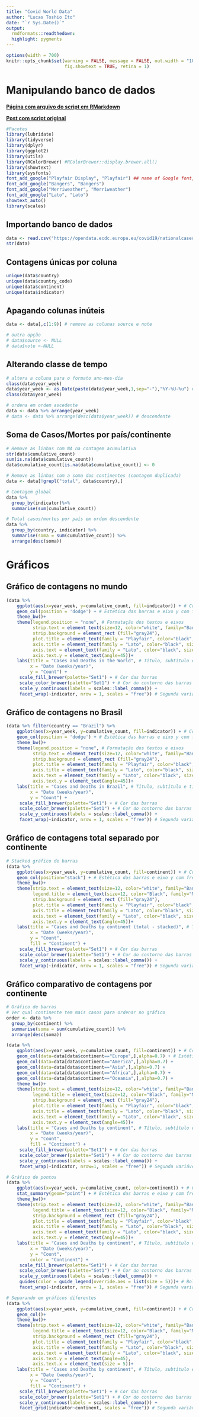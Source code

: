 ```yaml
---
title: "Covid World Data"
author: "Lucas Toshio Ito"
date: "`r Sys.Date()`"
output: 
  rmdformats::readthedown:
  highlight: pygments
---
```


```r
options(width = 700)
knitr::opts_chunk$set(warning = FALSE, message = FALSE, out.width = "100%",
                      fig.showtext = TRUE, retina = 1)
```

# **Manipulando banco de dados**

[**Página com arquivo do script em RMarkdown**](https://github.com/Lcstoshio/Lcstoshio.github.io/blob/main/Covid_WorldData/Code.Rmd)

[**Post com script original**](https://towardsdatascience.com/track-covid-19-data-yourself-with-r-eb3e641cd4b3)

```r
#Pacotes
library(lubridate)
library(tidyverse)
library(dplyr)
library(ggplot2)
library(utils)
library(RColorBrewer) #RColorBrewer::display.brewer.all()
library(showtext)
library(sysfonts)
font_add_google("Playfair Display", "Playfair") ## name of Google font, name that will be used in R
font_add_google("Bangers", "Bangers")
font_add_google("Merriweather", "Merriweather")
font_add_google("Lato", "Lato")
showtext_auto()
library(scales)
```

## **Importando banco de dados**

```r
data <- read.csv("https://opendata.ecdc.europa.eu/covid19/nationalcasedeath_archive/csv/", fileEncoding = "UTF-8-BOM")
str(data)
```     

## **Contagens únicas por coluna**

```r
unique(data$country)
unique(data$country_code)
unique(data$continent)
unique(data$indicator)
```

## **Apagando colunas inúteis**

```r
data <- data[,c(1:9)] # remove as colunas source e note

# outra opção
# data$source <- NULL
# data$note <-NULL
```

## **Alterando classe de tempo**

```r
# altera a coluna para o formato ano-mes-dia
class(data$year_week)
data$year_week <- as.Date(paste(data$year_week,1,sep="-"),"%Y-%U-%u") # ano,semana,dia da semana
class(data$year_week)

# ordena em ordem ascedente
data <- data %>% arrange(year_week)
# data <- data %>% arrange(desc(data$year_week)) # descendente
```

## **Soma de Casos/Mortes por país/continente**

```r
# Remove as linhas com NA na contagem acumulativa
str(data$cumulative_count)
sum(is.na(data$cumulative_count))
data$cumulative_count[is.na(data$cumulative_count)] <- 0

# Remove as linhas com a soma dos continentes (contagem duplicada)
data <- data[!grepl("total", data$country),]

# Contagem global
data %>%
  group_by(indicator)%>%
  summarise(sum(cumulative_count))

# Total casos/mortes por país em ordem descendente
data %>%
  group_by(country, indicator) %>% 
  summarise(soma = sum(cumulative_count)) %>% 
  arrange(desc(soma))
```

# **Gráficos**

## **Gráfico de contagens no mundo**

```r
(data %>%
    ggplot(aes(x=year_week, y=cumulative_count, fill=indicator)) + # Coluna de interesse
    geom_col(position = 'dodge') + # Estética das barras e eixo y com frequência absoluta
    theme_bw()+
    theme(legend.position = "none", # Formatação dos textos e eixos
          strip.text = element_text(size=12, color="white", family="Bangers"), 
          strip.background = element_rect (fill="gray24"),
          plot.title = element_text(family = "Playfair", color="black", size=20, face="bold.italic"),
          axis.title = element_text(family = "Lato", color="black", size = 12, face="bold"),
          axis.text = element_text(family = "Lato", color="black", size = 10, face="bold"),
          axis.text.y = element_text(angle=45))+
    labs(title = "Cases and Deaths in the World", # Título, subtítulo e títulos dos eixos
         x = "Date (weeks/year)", 
         y = "Count") + 
     scale_fill_brewer(palette="Set1") + # Cor das barras
     scale_color_brewer(palette="Set1") + # Cor do contorno das barras
     scale_y_continuous(labels = scales::label_comma()) + 
     facet_wrap(~indicator, nrow = 1, scales = "free")) # Segunda variável separando o gráfico em mais gráficos
```

## **Gráfico de contagens no Brasil**

```r
(data %>% filter(country == "Brazil") %>%
    ggplot(aes(x=year_week, y=cumulative_count, fill=indicator)) + # Coluna de interesse
    geom_col(position = 'dodge') + # Estética das barras e eixo y com frequência absoluta
    theme_bw()+
    theme(legend.position = "none", # Formatação dos textos e eixos
          strip.text = element_text(size=12, color="white", family="Bangers"), 
          strip.background = element_rect (fill="gray24"),
          plot.title = element_text(family = "Playfair", color="black", size=20, face="bold.italic"),
          axis.title = element_text(family = "Lato", color="black", size = 12, face="bold"),
          axis.text = element_text(family = "Lato", color="black", size = 10, face="bold"),
          axis.text.y = element_text(angle=45))+
    labs(title = "Cases and Deaths in Brazil", # Título, subtítulo e títulos dos eixos
         x = "Date (weeks/year)", 
         y = "Count") + 
     scale_fill_brewer(palette="Set1") + # Cor das barras
     scale_color_brewer(palette="Set1") + # Cor do contorno das barras
     scale_y_continuous(labels = scales::label_comma()) + 
     facet_wrap(~indicator, nrow = 1, scales = "free")) # Segunda variável separando o gráfico em mais gráficos
```

## **Gráfico de contagens total separado por continente**

```r
# Stacked gráfico de barras
(data %>%
    ggplot(aes(x=year_week, y=cumulative_count, fill=continent)) + # Coluna de interesse
    geom_col(position="stack") + # Estética das barras e eixo y com frequência absoluta
    theme_bw()+
    theme(strip.text = element_text(size=12, color="white", family="Bangers"), # Formatação dos textos e eixos
          legend.title = element_text(size=12, color="Black", family="Merriweather", face="bold.italic"),
          strip.background = element_rect (fill="gray24"),
          plot.title = element_text(family = "Playfair", color="black", size=20, face="bold.italic"),
          axis.title = element_text(family = "Lato", color="black", size = 12, face="bold"),
          axis.text = element_text(family = "Lato", color="black", size = 10, face="bold"),
          axis.text.y = element_text(angle=45))+
    labs(title = "Cases and Deaths by continent (total - stacked)", # Título, subtítulo e títulos dos eixos
         x = "Date (weeks/year)", 
         y = "Count",
         fill = "Continent") + 
     scale_fill_brewer(palette="Set1") + # Cor das barras
     scale_color_brewer(palette="Set1") + # Cor do contorno das barras
     scale_y_continuous(labels = scales::label_comma()) + 
     facet_wrap(~indicator, nrow = 1, scales = "free")) # Segunda variável separando o gráfico em mais gráficos
```

## **Gráfico comparativo de contagens por continente**

```r
# Gráfico de barras
# Ver qual continente tem mais casos para ordenar no gráfico
order <- data %>%
  group_by(continent) %>% 
  summarise(soma = sum(cumulative_count)) %>% 
  arrange(desc(soma))

(data %>%
    ggplot(aes(x=year_week, y=cumulative_count, fill=continent)) + # Coluna de interesse
    geom_col(data=data[data$continent=="Europe",],alpha=0.7) + # Estética das barras e eixo y com frequência absoluta
    geom_col(data=data[data$continent=="America",],alpha=0.7) +
    geom_col(data=data[data$continent=="Asia",],alpha=0.7) +
    geom_col(data=data[data$continent=="Africa",],alpha=0.7) +
    geom_col(data=data[data$continent=="Oceania",],alpha=0.7) +
    theme_bw()+
    theme(strip.text = element_text(size=12, color="white", family="Bangers"), # Formatação dos textos e eixos
          legend.title = element_text(size=12, color="Black", family="Merriweather", face="bold.italic"),
          strip.background = element_rect (fill="gray24"),
          plot.title = element_text(family = "Playfair", color="black", size=20, face="bold.italic"),
          axis.title = element_text(family = "Lato", color="black", size = 12, face="bold"),
          axis.text = element_text(family = "Lato", color="black", size = 10, face="bold"),
          axis.text.y = element_text(angle=45))+
    labs(title = "Cases and Deaths by continent", # Título, subtítulo e títulos dos eixos
         x = "Date (weeks/year)", 
         y = "Count",
         fill = "Continent") + 
     scale_fill_brewer(palette="Set1") + # Cor das barras
     scale_color_brewer(palette="Set1") + # Cor do contorno das barras
     scale_y_continuous(labels = scales::label_comma()) + 
     facet_wrap(~indicator, nrow=1, scales = "free")) # Segunda variável separando o gráfico em mais gráficos
```

```r
# Gráfico de pontos
(data %>%
    ggplot(aes(x=year_week, y=cumulative_count, color=continent)) + # Coluna de interesse
    stat_summary(geom="point") + # Estética das barras e eixo y com frequência absoluta
    theme_bw()+
    theme(strip.text = element_text(size=12, color="white", family="Bangers"), # Formatação dos textos e eixos
          legend.title = element_text(size=12, color="Black", family="Merriweather", face="bold.italic"),
          strip.background = element_rect (fill="gray24"),
          plot.title = element_text(family = "Playfair", color="black", size=20, face="bold.italic"),
          axis.title = element_text(family = "Lato", color="black", size = 12, face="bold"),
          axis.text = element_text(family = "Lato", color="black", size = 10, face="bold"),
          axis.text.y = element_text(angle=45))+
    labs(title = "Cases and Deaths by continent", # Título, subtítulo e títulos dos eixos
         x = "Date (weeks/year)", 
         y = "Count",
         color = "Continent") + 
     scale_fill_brewer(palette="Set1") + # Cor das barras
     scale_color_brewer(palette="Set1") + # Cor do contorno das barras
     scale_y_continuous(labels = scales::label_comma()) +
     guides(color = guide_legend(override.aes = list(size = 5)))+ # Bolinhas da legenda
     facet_wrap(~indicator, nrow = 1, scales = "free")) # Segunda variável separando o gráfico em mais gráficos
```

```r
# Separando em gráficos diferentes
(data %>%
    ggplot(aes(x=year_week, y=cumulative_count, fill=continent)) + # Coluna de interesse
    geom_col()+
    theme_bw()+
    theme(strip.text = element_text(size=12, color="white", family="Bangers"), # Formatação dos textos e eixos
          legend.title = element_text(size=12, color="Black", family="Merriweather", face="bold.italic"),
          strip.background = element_rect (fill="gray24"),
          plot.title = element_text(family = "Playfair", color="black", size=20, face="bold.italic"),
          axis.title = element_text(family = "Lato", color="black", size = 12, face="bold"),
          axis.text = element_text(family = "Lato", color="black", size = 10, face="bold"),
          axis.text.y = element_text(angle=45),
          axis.text.x = element_text(size = 5))+
    labs(title = "Cases and Deaths by continent", # Título, subtítulo e títulos dos eixos
         x = "Date (weeks/year)", 
         y = "Count",
         fill = "Continent") + 
     scale_fill_brewer(palette="Set1") + # Cor das barras
     scale_color_brewer(palette="Set1") + # Cor do contorno das barras
     scale_y_continuous(labels = scales::label_comma()) + 
     facet_grid(indicator~continent, scales = "free")) # Segunda variável separando o gráfico em mais gráficos
```
